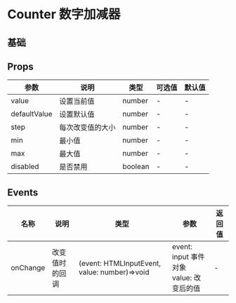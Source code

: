 # Counter 数字加减器

## 基础


<DemoBase />

## Props

| 参数         | 说明             | 类型    | 可选值 | 默认值 |
| ------------ | ---------------- | ------- | ------ | ------ |
| value        | 设置当前值       | number  | -      | -      |
| defaultValue | 设置默认值       | number  | -      | -      |
| step         | 每次改变值的大小 | number  | -      | -      |
| min          | 最小值           | number  | -      | -      |
| max          | 最大值           | number  | -      | -      |
| disabled     | 是否禁用         | boolean | -      | -      |

## Events

| 名称     | 说明           | 类型                                         | 参数                                          | 返回值 |
| -------- | -------------- | -------------------------------------------- | --------------------------------------------- | ------ |
| onChange | 改变值时的回调 | (event: HTMLInputEvent, value: number)=>void | event: input 事件对象 <br/> value: 改变后的值 | -      |
